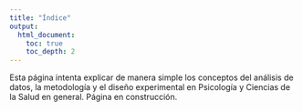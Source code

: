 ```yaml
---
title: "Índice"
output:
  html_document:
    toc: true
    toc_depth: 2
---
```


Esta página intenta explicar de manera simple los conceptos del análisis de datos, la metodología y el diseño experimental en Psicología y Ciencias de la Salud en general. Página en construcción.